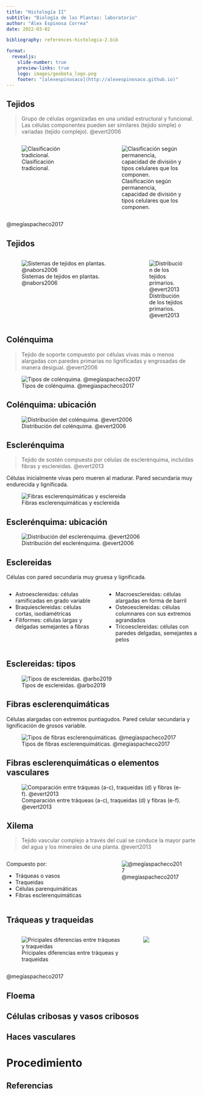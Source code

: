 ```yaml
---
title: "Histología II"
subtitle: "Biología de las Plantas: laboratorio"
author: "Álex Espinosa Correa"
date: 2022-03-02

bibliography: references-histologia-2.bib

format: 
  revealjs:
    slide-number: true
    preview-links: true
    logo: images/geobota_logo.png
    footer: "[alexespinosaco](http://alexespinosaco.github.io)"
---
```


## Tejidos

> Grupo de células organizadas en una unidad estructural y funcional. Las células componentes pueden ser similares (tejido simple) o variadas (tejido complejo). @evert2006

::: columns
::: {.column width="50%"}
![Clasificación tradicional.](images/tejidos_tradicional.png){#tejidos-tradicional fig-align="center"}
:::

::: {.column width="50%"}
![Clasificación según permanencia, capacidad de división y tipos celulares que los componen.](images/tejidos_permanencia.png){#tejidos-permanencia fig-align="center"}
:::
:::

::: footer
@megíaspacheco2017
:::

## Tejidos

::: columns
::: {.column width="65%"}
![Sistemas de tejidos en plantas. @nabors2006](images/tejidos_sistemas.png){#tejidos-sistemas fig-align="center"}
:::

::: {.column width="35%"}
![Distribución de los tejidos primarios. @evert2013](images/tejidos_distribucion.png){#tejidos-distribucion fig-align="center"}
:::
:::

## Colénquima

> Tejido de soporte compuesto por células vivas más o menos alargadas con paredes primarias no lignificadas y engrosadas de manera desigual. @evert2006

![Tipos de colénquima. @megíaspacheco2017](images/colenquima_tipos.png){#colenquima-tipos fig-align="center"}

## Colénquima: ubicación

![Distribución del colénquima. @evert2006](images/colenquima_ubicacion.png){#colenquima-ubicacion fig-align="center"}

## Esclerénquima

> Tejido de sostén compuesto por células de esclerénquima, incluidas fibras y esclereidas. @evert2013

Células inicialmente vivas pero mueren al madurar. Pared secundaria muy endurecida y lignificada.

![Fibras esclerenquimáticas y esclereida](images/esclerenquima.png){#esclerenquima fig-align="center"}

## Esclerénquima: ubicación

![Distribución del esclerénquima. @evert2006](images/esclerenquima_ubicacion.png){#esclerenquima-ubicacion fig-align="center"}

## Esclereidas

Células con pared secundaria muy gruesa y lignificada.

::: columns
::: {.column width="50%"}
-   Astroesclereidas: células ramificadas en grado variable
-   Braquiesclereidas: células cortas, isodiamétricas
-   Filiformes: células largas y delgadas semejantes a fibras
:::

::: {.column width="50%"}
-   Macroesclereidas: células alargadas en forma de barril
-   Osteoesclereidas: células columnares con sus extremos agrandados
-   Tricoesclereidas: células con paredes delgadas, semejantes a pelos
:::
:::

## Esclereidas: tipos

![Tipos de esclereidas. @arbo2019](images/esclerenquima_esclereidas.png){#esclerenquima-esclereidas fig-align="center"}

## Fibras esclerenquimáticas

Células alargadas con extremos puntiagudos. Pared celular secundaria y lignificación de grosos variable.

![Tipos de fibras esclerenquimáticas. @megíaspacheco2017](images/esclerenquima_fibras.jpg){#esclerenquima-fibras fig-align="center"}

## Fibras esclerenquimáticas o elementos vasculares

![Comparación entre tráqueas (a-c), traqueidas (d) y fibras (e-f). @evert2013](images/vasos_fibras.png)

## Xilema

> Tejido vascular complejo a través del cual se conduce la mayor parte del agua y los minerales de una planta. @evert2013

::: columns
::: {.column width="50%"}
Compuesto por:

-   Tráqueas o vasos
-   Traqueidas 
-   Células parenquimáticas
-   Fibras esclerenquimáticas
:::

::: {.column width="50%"}
![@megíaspacheco2017](images/xilema_esquema.png){#xilema-esquema fig-align="center"}
:::
:::

## Tráqueas y traqueidas

::: columns
::: {.column width="70%"}
![Pricipales diferencias entre tráqueas y traqueidas](images/vasos_traqueidas_tabla.png){#vasos-traqueidas-tabla fig-align="center"}
:::

::: {.column width="30%"}
![](images/vasos_traqueidas_esquema.png){#vasos-traqueidas-esquema fig-align="center"}
:::
:::

::: footer
@megíaspacheco2017
:::

## Floema

## Células cribosas y vasos cribosos

## Haces vasculares

# Procedimiento

## Referencias

::: {#refs}
:::
